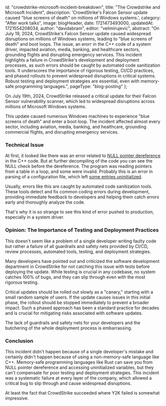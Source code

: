 
  id: "crowdstrike-microsoft-incident-breakdown",
  title:
    "The Crowdstrike and Microsoft Incident",
  description:
    'CrowdStrike\'s Falcon Sensor update caused "blue screens of death" on millions of Windows systems.',
  category: "After work talks",
  image: blogHeader,
  date: 1721473493000,
  updatedAt: 1721554208034,
  author: "davidabram",
  editor: "velimirujevic",
  abstract: "On July 19, 2024, CrowdStrike's Falcon Sensor update caused widespread disruptions on millions of Windows systems, leading to \"blue screens of death\" and boot loops. The issue, an erorr in the C++ code of a system driver, impacted aviation, media, banking, and healthcare sectors, grounding flights and disrupting emergency services. This incident highlights a failure in CrowdStrike's development and deployment processes, as such errors should be caught by automated code sanitization tools. It underscores the importance of rigorous testing, CI/CD practices, and phased rollouts to prevent widespread disruptions in critical systems. Robust testing and deployment strategies are essential, even with memory-safe programming languages.",
  pageType: "blog-posting"
};


On July 19th, 2024, CrowdStrike released a critical update for their Falcon Sensor vulnerability scanner, which led to widespread disruptions across millions of Microsoft Windows systems.

This update caused numerous Windows machines to experience "blue screens of death" and enter a boot loop. The incident affected almost every sector, including aviation, media, banking, and healthcare, grounding commercial flights, and disrupting emergency services.

### Technical Issue

At first, it looked like there was an error related to [NULL pointer dereference](https://cwe.mitre.org/data/definitions/476.html) in the C++ code. But at further decompiling of the code you can see the NULL check before the dereference. The program was reading pointers from a table in a loop, and some were invalid. Probably this is an error in parsing of a configuration file, which left [some entries uninitialized](https://cwe.mitre.org/data/definitions/824.html).

Usually, errors like this are caught by automated code sanitization tools. These tools detect and fix common coding errors during development, providing immediate feedback to developers and helping them catch errors early and thoroughly analyze the code.

That's why it is so strange to see this kind of error pushed to production, especially in a system driver.

### Opinion: The Importance of Testing and Deployment Practices

This doesn't seem like a problem of a single developer writing faulty code but rather a failure of all guardrails and safety nets provided by CI/CD, review processes, automated tools, testing, and deployment strategies.

Many developers have pointed out and criticized the software development department in CrowdStrike for not catching this issue with tests before deploying the update. While testing is crucial in any codebase, no system catches 100% of bugs, and they can slip through even with the most rigorous testing.

Critical updates should be rolled out slowly as a "canary," starting with a small random sample of users. If the update causes issues in this initial phase, the rollout should be stopped immediately to prevent a broader impact. Such a phased approach has been a standard practice for decades and is crucial for mitigating risks associated with software updates.

The lack of guardrails and safety nets for your developers and the butchering of the whole deployment process is embarrassing.

### Conclusion

This incident didn't happen because of a single developer's mistake and certainly didn't happen because of using a non-memory-safe language like C++. Memory-safe programming languages like Rust can save you from NULL pointer dereference and accessing uninitialized variables, but they can't compensate for poor testing and deployment strategies. This incident was a systematic failure at every layer of the company, which allowed a critical bug to slip through and cause widespread disruptions.

At least the fact that CrowdStrike succeeded where Y2K failed is somewhat impressive.




